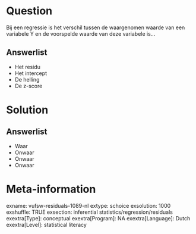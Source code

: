 Question
========
 Bij een regressie is het verschil tussen de waargenomen waarde van een variabele Y en de voorspelde waarde van deze variabele is...

Answerlist
----------
* Het residu
* Het intercept
* De helling
* De z-score

Solution
========

Answerlist
----------
* Waar
* Onwaar
* Onwaar
* Onwaar

Meta-information
================
exname: vufsw-residuals-1089-nl
extype: schoice
exsolution: 1000
exshuffle: TRUE
exsection: inferential statistics/regression/residuals
exextra[Type]: conceptual
exextra[Program]: NA
exextra[Language]: Dutch
exextra[Level]: statistical literacy

